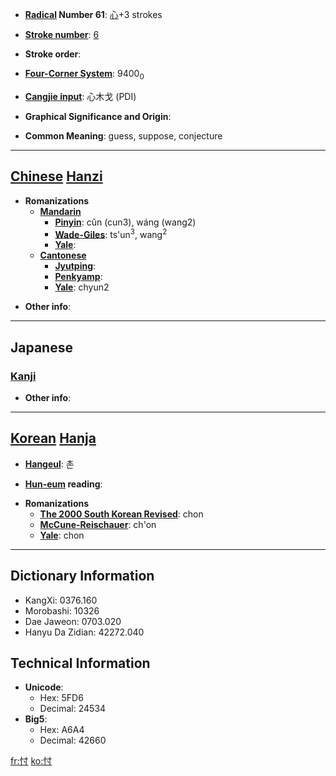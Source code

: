 * '''[[Wiktionary:Chinese radical index| Radical]] Number 61''': [[Wiktionary:Chinese radical index 心|心]]+3 strokes

* '''[[Wiktionary:Chinese total strokes index|Stroke number]]''': [[Wiktionary:Chinese total strokes index 6|6]]

* '''Stroke order''': 

* '''[[Wiktionary:Chinese four corner index|Four-Corner System]]''': 9400<sub>0</sub>

* '''[[Wiktionary:Chinese Cangjie index|Cangjie input]]''': 心木戈 (PDI)

* '''Graphical Significance and Origin''': 

* '''Common Meaning''': guess, suppose, conjecture

----

== [[Chinese]] [[Hanzi]] ==

* '''Romanizations'''
** '''[[Mandarin]]'''
*** '''[[Pinyin]]''': cǔn (cun3), wáng (wang2)
*** '''[[Wade-Giles]]''': ts'un<sup>3</sup>, wang<sup>2</sup>
*** '''[[Yale]]''': 
** '''[[Cantonese]]'''
*** '''[[Jyutping]]''':
*** '''[[Penkyamp]]''': 
*** '''[[Yale]]''': chyun2

* '''Other info''': 

----

==Japanese==
===[[Kanji]]===
{{kanji|on readings=[[そん]] (son)
|kun readings=[[はかる]] (hakaru)
}}

* '''Other info''':  

----

== [[Korean]] [[Hanja]] ==

* '''[[Hangeul]]''': 촌

* '''[[Hun-eum]] reading''': 

* '''Romanizations'''
** '''[[The 2000 South Korean Revised Romanization|The 2000 South Korean Revised]]''': chon
** '''[[McCune-Reischauer]]''': ch'on
** '''[[Yale]]''': chon

----

== Dictionary Information ==

* KangXi: 0376.160
* Morobashi: 10326
* Dae Jaweon: 0703.020
* Hanyu Da Zidian: 42272.040

== Technical Information ==

* '''Unicode''':
** Hex: 5FD6
** Decimal: 24534
* '''Big5''':
** Hex: A6A4
** Decimal: 42660

[[fr:忖]]
[[ko:忖]]
